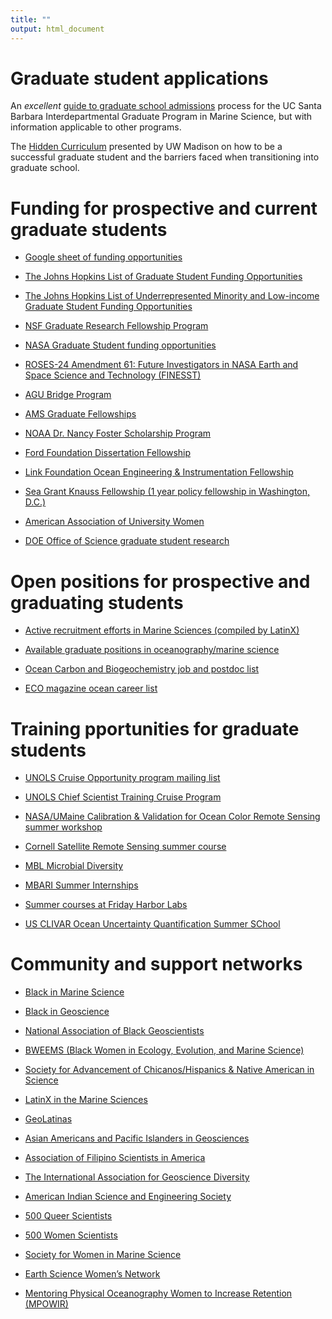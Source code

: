 ```yaml
---
title: ""
output: html_document
---
```


# Graduate student applications

An *excellent* [guide to graduate school admissions](https://docs.google.com/document/u/2/d/e/2PACX-1vQcAcPKrThKidO-o4inKguECF81jpes1Cjbrs0Jn5aky5zEKXr8xtGBB9NkL5mV56lQTnKfykKhm1zT/pub) process for the UC Santa Barbara Interdepartmental Graduate Program in Marine Science, but with information applicable to other programs. 

The [Hidden Curriculum](https://lor.instructure.com/resources/4dbadf21d0a84ce8b826d97c6f857adb?shared) presented by UW Madison on how to be a successful graduate student and the barriers faced when transitioning into graduate school.

# Funding for prospective and current graduate students

- [Google sheet of funding opportunities](https://docs.google.com/spreadsheets/d/1BaC0sX7I8_mMcXxIThEM2kZgSUqi7-l_BHZe_CUvuhw/edit?gid=194681346#gid=194681346)

- [The Johns Hopkins List of Graduate Student Funding Opportunities](https://research.jhu.edu/rdt/funding-opportunities/graduate/)

- [The Johns Hopkins List of Underrepresented Minority and Low-income Graduate Student Funding Opportunities](https://research.jhu.edu/rdt/funding-opportunities/underrepresented/)

- [NSF Graduate Research Fellowship Program](https://www.nsfgrfp.org) 

- [NASA Graduate Student funding opportunities](https://science.nasa.gov/learn/learner-opportunities/#gradops)

- [ROSES-24 Amendment 61: Future Investigators in NASA Earth and Space Science and Technology (FINESST)](https://science.nasa.gov/researchers/solicitations/roses-2023/amendment-61-future-investigators-in-nasa-earth-and-space-science-and-technology-smds-graduate-student-research-proposals-final-text-released-proposals-due-february-6-2024/)

- [AGU Bridge Program](https://www.agu.org/bridge-program?utm_source=Sharing_Science_email_12.5.23&utm_medium=email&utm_campaign=bridge_program&mkt_tok=OTg3LUlHVC01NzIAAAGQeVSnh8-F0QxqD5k2uCw6J-PsBxav2j6IgJkSpQjvNDWTlI4VAa9t6y8aHQFkOoR5hFY3MbtoZp2wJz-HmQdsS4FELz48bw7wTh5MQDGAWQ)

- [AMS Graduate Fellowships](https://www.ametsoc.org/index.cfm/ams/information-for/students/ams-scholarships-and-fellowships/ams-graduate-fellowships/)

- [NOAA Dr. Nancy Foster Scholarship Program](https://fosterscholars.noaa.gov)

- [Ford Foundation Dissertation Fellowship](https://www.nationalacademies.org/our-work/ford-foundation-dissertation-fellowships)

- [Link Foundation Ocean Engineering & Instrumentation Fellowship](https://linkoe.org/program-guidelines/)

- [Sea Grant Knauss Fellowship (1 year policy fellowship in Washington, D.C.)](https://seagrant.noaa.gov/knauss-fellowship-program/)

- [American Association of University Women](https://www.aauw.org/resources/programs/fellowships-grants/)

- [DOE Office of Science graduate student research](https://science.osti.gov/wdts/scgsr)

# Open positions for prospective and graduating students

- [Active recruitment efforts in Marine Sciences (compiled by LatinX)](https://docs.google.com/spreadsheets/d/14ySe_J3KMrTUrIvi843btc6SmKefWNuVbReTsabotqM/edit)

- [Available graduate positions in oceanography/marine science](https://docs.google.com/spreadsheets/d/1lNarus2zbsYkkQFCrWPS-U2L1Ey4hL2WuBnSp72L1P0/edit#gid=1076480778)

- [Ocean Carbon and Biogeochemistry job and postdoc list](https://www.us-ocb.org/science-support/jobs-and-postdocs/)

- [ECO magazine ocean career list](https://www.ecomagazine.com/news/opportunity/)

# Training pportunities for graduate students

- [UNOLS Cruise Opportunity program mailing list](https://www.unols.org/form/contact-us-form)

- [UNOLS Chief Scientist Training Cruise Program](https://www.unols.org/nsf-unols-chief-scientist-training-cruise)

- [NASA/UMaine Calibration & Validation for Ocean Color Remote Sensing summer workshop](https://misclab.umeoce.maine.edu/OceanOpticsClass2023/about/)

- [Cornell Satellite Remote Sensing summer course](http://oceanography.eas.cornell.edu/satellite/)

- [MBL Microbial Diversity](https://www.mbl.edu/education/advanced-research-training-courses/course-offerings/microbial-diversity)

- [MBARI Summer Internships](https://www.mbari.org/about/careers/internships/how-to-apply/)

- [Summer courses at Friday Harbor Labs](https://fhl.uw.edu/courses/)

- [US CLIVAR Ocean Uncertainty Quantification Summer SChool](https://usclivar.org/meetings/ocean-uncertainty-quantification-summer-school)

# Community and support networks

- [Black in Marine Science](https://www.blackinmarinescience.org)

- [Black in Geoscience](https://twitter.com/blkingeoscience?lang=en)

- [National Association of Black Geoscientists](https://www.americangeosciences.org/society/national-association-black-geoscientists)

- [BWEEMS (Black Women in Ecology, Evolution, and Marine Science)](https://www.bweems.org)

- [Society for Advancement of Chicanos/Hispanics & Native American in Science](https://www.sacnas.org)

- [LatinX in the Marine Sciences](https://twitter.com/i/flow/login?redirect_after_login=%2Fi%2Fflow%2Flogin)

- [GeoLatinas](https://geolatinas.org)

- [Asian Americans and Pacific Islanders in Geosciences](https://aapigeosci.org)

- [Association of Filipino Scientists in America](https://linktr.ee/afsa.official)

- [The International Association for Geoscience Diversity](https://theiagd.org)

- [American Indian Science and Engineering Society](https://www.aises.org)

- [500 Queer Scientists](https://500queerscientists.com)

- [500 Women Scientists](https://500womenscientists.org)

- [Society for Women in Marine Science](https://swmsmarinescience.com)

- [Earth Science Women's Network](https://eswnonline.org)

- [Mentoring Physical Oceanography Women to Increase Retention (MPOWIR)](https://mpowir.org)

